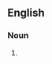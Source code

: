 {{also|rangefinder}}
==English==

===Noun===
{{en-noun}}

# {{alternative spelling of|en|rangefinder}}